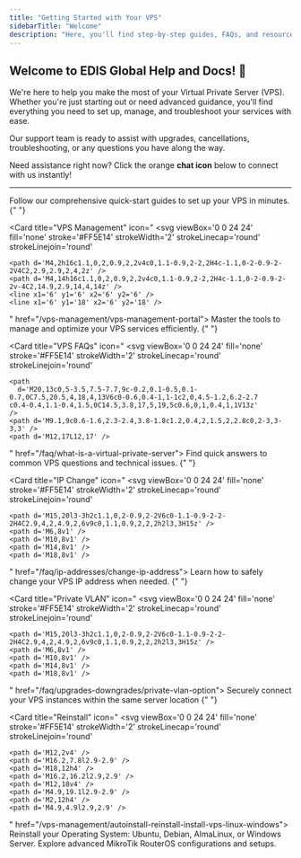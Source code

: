 ```yaml
---
title: "Getting Started with Your VPS"
sidebarTitle: "Welcome"
description: "Here, you'll find step-by-step guides, FAQs, and resources to help you every step of the way. From setting up your VPS to advanced management tools, we've got you covered!"
---
```


## Welcome to EDIS Global Help and Docs! 🚀

We're here to help you make the most of your Virtual Private Server (VPS). Whether you're just starting out or need advanced guidance, you'll find everything you need to set up, manage, and troubleshoot your services with ease.

Our support team is ready to assist with upgrades, cancellations, troubleshooting, or any questions you have along the way.

Need assistance right now? Click the orange **chat icon** below to connect with us instantly!

---

<CardGroup cols={4}>
  <Card title="Get Started" icon='
<svg viewBox="0 0 24 24" fill="none" stroke="#FF5E14" strokeWidth="2" strokeLinecap="round" strokeLinejoin="round">
<path d="M4.5,16.5c-1.5,1.3-2,5-2,5s3.7-0.5,5-2c0.7-0.8,0.7-2.1-0.1-2.9C6.6,15.8,5.4,15.8,4.5,16.5z"/>
<path d="M12,15l-3-3c0.5-1.4,1.2-2.7,2-3.9C13.4,4.3,17.5,2,22,2c0,2.7-0.8,7.5-6,11C14.7,13.8,13.4,14.5,12,15z"/>
<path d="M9,12H4c0,0,0.6-3,2-4c1.6-1.1,5,0,5,0"/>
<path d="M12,15v5c0,0,3-0.5,4-2c1.1-1.6,0-5,0-5"/>
</svg>
' href="/getting-started/check-your-inbox">
    Follow our comprehensive quick-start guides to set up your VPS in minutes.
  </Card>
  {" "}

  <Card title="VPS Management" icon="
  <svg
    viewBox='0 0 24 24'
    fill='none'
    stroke='#FF5E14'
    strokeWidth='2'
    strokeLinecap='round'
    strokeLinejoin='round'
  >
    <path d='M4,2h16c1.1,0,2,0.9,2,2v4c0,1.1-0.9,2-2,2H4c-1.1,0-2-0.9-2-2V4C2,2.9,2.9,2,4,2z' />
    <path d='M4,14h16c1.1,0,2,0.9,2,2v4c0,1.1-0.9,2-2,2H4c-1.1,0-2-0.9-2-2v-4C2,14.9,2.9,14,4,14z' />
    <line x1='6' y1='6' x2='6' y2='6' />
    <line x1='6' y1='18' x2='6' y2='18' />
  </svg>
" href="/vps-management/vps-management-portal">
    Master the tools to manage and optimize your VPS services efficiently.
  </Card>
  {" "}

  <Card title="VPS FAQs" icon="
  <svg
    viewBox='0 0 24 24'
    fill='none'
    stroke='#FF5E14'
    strokeWidth='2'
    strokeLinecap='round'
    strokeLinejoin='round'
  >
    <path
      d='M20,13c0,5-3.5,7.5-7.7,9c-0.2,0.1-0.5,0.1-0.7,0C7.5,20.5,4,18,4,13V6c0-0.6,0.4-1,1-1c2,0,4.5-1.2,6.2-2.7
  	c0.4-0.4,1.1-0.4,1.5,0C14.5,3.8,17,5,19,5c0.6,0,1,0.4,1,1V13z'
    />
    <path d='M9.1,9c0.6-1.6,2.3-2.4,3.8-1.8c1.2,0.4,2,1.5,2,2.8c0,2-3,3-3,3' />
    <path d='M12,17L12,17' />
  </svg>
" href="/faq/what-is-a-virtual-private-server">
    Find quick answers to common VPS questions and technical issues.
  </Card>
  {" "}

  <Card title="IP Change" icon="
  <svg
    viewBox='0 0 24 24'
    fill='none'
    stroke='#FF5E14'
    strokeWidth='2'
    strokeLinecap='round'
    strokeLinejoin='round'
  >
    <path d='M15,20l3-3h2c1.1,0,2-0.9,2-2V6c0-1.1-0.9-2-2-2H4C2.9,4,2,4.9,2,6v9c0,1.1,0.9,2,2,2h2l3,3H15z' />
    <path d='M6,8v1' />
    <path d='M10,8v1' />
    <path d='M14,8v1' />
    <path d='M18,8v1' />
  </svg>
" href="/faq/ip-addresses/change-ip-address">
    Learn how to safely change your VPS IP address when needed.
  </Card>
  {" "}

  <Card title="Private VLAN" icon="
  <svg
    viewBox='0 0 24 24'
    fill='none'
    stroke='#FF5E14'
    strokeWidth='2'
    strokeLinecap='round'
    strokeLinejoin='round'
  >
    <path d='M15,20l3-3h2c1.1,0,2-0.9,2-2V6c0-1.1-0.9-2-2-2H4C2.9,4,2,4.9,2,6v9c0,1.1,0.9,2,2,2h2l3,3H15z' />
    <path d='M6,8v1' />
    <path d='M10,8v1' />
    <path d='M14,8v1' />
    <path d='M18,8v1' />
  </svg>
" href="/faq/upgrades-downgrades/private-vlan-option">
    Securely connect your VPS instances within the same server location
  </Card>
  {" "}

  <Card title="Reinstall" icon="
  <svg
    viewBox='0 0 24 24'
    fill='none'
    stroke='#FF5E14'
    strokeWidth='2'
    strokeLinecap='round'
    strokeLinejoin='round'
  >
    <path d='M12,2v4' />
    <path d='M16.2,7.8l2.9-2.9' />
    <path d='M18,12h4' />
    <path d='M16.2,16.2l2.9,2.9' />
    <path d='M12,18v4' />
    <path d='M4.9,19.1l2.9-2.9' />
    <path d='M2,12h4' />
    <path d='M4.9,4.9l2.9,2.9' />
  </svg>
" href="/vps-management/autoinstall-reinstall-install-vps-linux-windows">
    Reinstall your Operating System: Ubuntu, Debian, AlmaLinux, or Windows Server.
  </Card>
  <Card title="MikroTik Guide" icon='<svg viewBox="0 0 24 24" fill="none" stroke="#FF5E14" strokeWidth="2" strokeLinecap="round" strokeLinejoin="round">
  <path d="M4,14h16c1.1,0,2,0.9,2,2v4c0,1.1-0.9,2-2,2H4c-1.1,0-2-0.9-2-2v-4C2,14.9,2.9,14,4,14z"/>
  <path d="M6,18L6,18"/>
  <path d="M10,18L10,18"/>
  <path d="M15,10v4"/>
  <path d="M17.8,7.2c-1.6-1.6-4.1-1.6-5.7,0c0,0,0,0,0,0"/>
  <path d="M20.7,4.3c-3.1-3.1-8.2-3.1-11.3,0"/>
</svg>
' href="/advanced-setup-guides/install-mikrotik-routeros-on-edis-vps">
    Explore advanced MikroTik RouterOS configurations and setups.
  </Card>
  <Card title="Billing Workflow" icon='
<svg viewBox="0 0 24 24" fill="none" stroke="#FF5E14" strokeWidth="2" strokeLinecap="round" strokeLinejoin="round">
  {/* Document shape */}
  <path d="M4 3h12l4 4v14a2 2 0 0 1-2 2H4a2 2 0 0 1-2-2V5a2 2 0 0 1 2-2z" />

  {/* Invoice lines */}
  <path d="M8 7h6" />
  <path d="M8 11h8" />
  <path d="M8 15h4" />

  {/* Dollar sign symbol */}
  <path d="M16 19s0-2-2-2-2 2-2 2 0 2 2 2 2-2 2-2z" />
  <path d="M14 17v4" />
</svg>
' href="/faq/billing-lifecycle/automated-vps-billing-workflow">
    Invoice timing, payment reminders, and overdue consequences.
  </Card>
</CardGroup>